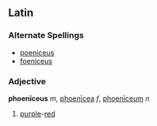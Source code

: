 ==Latin==
===Alternate Spellings===
*[[poeniceus]]
*[[foeniceus]]
===Adjective===
'''phoenīceus''' ''m'', [[phoenicea|phoenīcea]] ''f'', [[phoeniceum|phoenīceum]] ''n''

#[[purple]]-[[red]]
